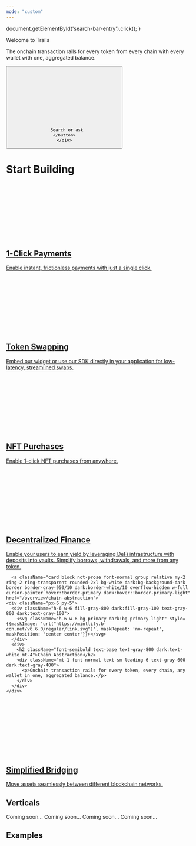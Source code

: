 ```yaml
---
mode: "custom"
---
```



  document.getElementById('search-bar-entry').click();
}


<div className="relative w-full flex items-center justify-center" style={{ 
  height: '26rem', 
  overflow: 'hidden',
  background: 'linear-gradient(135deg, #f4f4f5 0%, #e4e4e7 25%, #d4d4d8 50%, #a1a1aa 75%, #f4f4f5 100%)',
  backgroundSize: '400% 400%',
  animation: 'gradientFlow 20s ease infinite'
}}>
  <style jsx>{`
    @keyframes gradientFlow {
      0% { background-position: 0% 50%; }
      25% { background-position: 100% 50%; }
      50% { background-position: 100% 100%; }
      75% { background-position: 0% 100%; }
      100% { background-position: 0% 50%; }
    }
  `}</style>
  <div className="absolute inset-0" style={{
    background: 'radial-gradient(circle at 20% 80%, rgba(244, 244, 245, 0.3) 0%, transparent 50%), radial-gradient(circle at 80% 20%, rgba(228, 228, 231, 0.3) 0%, transparent 50%)',
  }}></div>
  <div className="absolute inset-0 bg-gradient-to-br from-transparent via-transparent to-black/10"></div>
  <div className="relative z-10" style={{ position: 'absolute', textAlign: 'center', padding: '0 1rem' }}>
    <div
      className="text-gray-800 dark:text-white"
      style={{
       fontWeight: '600',
       fontSize: '42px',
       margin: '0',
       marginBottom: '1.5rem'
      }}
    >
      Welcome to Trails
    </div>
    <p
      className="text-gray-700"
      style={{
        margin: '0 auto',
        marginBottom: '2rem',
        fontWeight: '500',
        fontSize: '24px',
        maxWidth: '42rem',
        textAlign: 'center'
      }}
    >
      The onchain transaction rails for every token from every chain with every wallet with one, aggregated balance.
    </p>
    <div className="flex items-center justify-center">
    <button
      type="button"
      className="hidden w-full lg:flex items-center text-sm leading-6 rounded-lg py-1.5 pl-2.5 pr-3 shadow-sm text-gray-400 dark:text-white/50 bg-background-light dark:bg-background-dark dark:brightness-[1.1] dark:ring-1 dark:hover:brightness-[1.25] ring-1 ring-gray-400/20 hover:ring-gray-600/25 dark:ring-gray-600/30 dark:hover:ring-gray-500/30 focus:outline-primary"
      id="home-search-entry"
      style={{
        maxWidth: '28rem',
      }}
      onClick={openSearch}
    >
      <svg
        className="h-4 w-4 ml-1.5 flex-none bg-gray-500 hover:bg-gray-600 dark:bg-white/50 dark:hover:bg-white/70"
        style={{
        marginRight: '0.5rem',
         maskImage:
           'url("https://mintlify.b-cdn.net/v6.5.1/solid/magnifying-glass.svg")',
         maskRepeat: 'no-repeat',
         maskPosition: 'center center',
        }}
      />

      Search or ask
    </button>
    </div>
  </div>
</div>
<div
  style={{marginTop: '2rem', marginBottom: '8rem', maxWidth: '70rem', marginLeft: 'auto',
  marginRight: 'auto', paddingLeft: '1.25rem',
  paddingRight: '1.25rem' }}
>

<h1 className="text-center text-gray-900 dark:text-white text-4xl font-bold mb-8" style={{ fontSize: '2rem', marginTop: '6rem', marginBottom: '2.5rem' }}>
Start Building
</h1>

<div className="not-prose grid gap-x-4 sm:grid-cols-4">

  <a className="card block not-prose font-normal group relative my-2 ring-2 ring-transparent rounded-2xl bg-white dark:bg-background-dark border border-gray-950/10 dark:border-white/10 overflow-hidden w-full cursor-pointer hover:!border-primary dark:hover:!border-primary-light" href="/overview/one-click-payments">
    <div className="px-6 py-5">
      <div className="h-6 w-6 fill-gray-800 dark:fill-gray-100 text-gray-800 dark:text-gray-100">
        <svg className="h-6 w-6 bg-primary dark:bg-primary-light" style={{maskImage: 'url("https://mintlify.b-cdn.net/v6.6.0/regular/bolt.svg")', maskRepeat: 'no-repeat', maskPosition: 'center center'}}></svg>
      </div>
      <div>
        <h2 className="font-semibold text-base text-gray-800 dark:text-white mt-4">1-Click Payments</h2>
        <div className="mt-1 font-normal text-sm leading-6 text-gray-600 dark:text-gray-400">
          <p>Enable instant, frictionless payments with just a single click.</p>
        </div>
      </div>
    </div>
  </a>

  <a className="card block not-prose font-normal group relative my-2 ring-2 ring-transparent rounded-2xl bg-white dark:bg-background-dark border border-gray-950/10 dark:border-white/10 overflow-hidden w-full cursor-pointer hover:!border-primary dark:hover:!border-primary-light" href="/examples/swapping">
    <div className="px-6 py-5">
      <div className="h-6 w-6 fill-gray-800 dark:fill-gray-100 text-gray-800 dark:text-gray-100">
        <svg className="h-6 w-6 bg-primary dark:bg-primary-light" style={{maskImage: 'url("https://mintlify.b-cdn.net/v6.6.0/regular/arrows-rotate.svg")', maskRepeat: 'no-repeat', maskPosition: 'center center'}}></svg>
      </div>
      <div>
        <h2 className="font-semibold text-base text-gray-800 dark:text-white mt-4">Token Swapping</h2>
        <div className="mt-1 font-normal text-sm leading-6 text-gray-600 dark:text-gray-400">
          <p>Embed our widget or use our SDK directly in your application for low-latency, streamlined swaps.</p>
        </div>
      </div>
    </div>
  </a>

  <a className="card block not-prose font-normal group relative my-2 ring-2 ring-transparent rounded-2xl bg-white dark:bg-background-dark border border-gray-950/10 dark:border-white/10 overflow-hidden w-full cursor-pointer hover:!border-primary dark:hover:!border-primary-light" href="/examples/nft-purchase">
    <div className="px-6 py-5">
      <div className="h-6 w-6 fill-gray-800 dark:fill-gray-100 text-gray-800 dark:text-gray-100">
        <svg className="h-6 w-6 bg-primary dark:bg-primary-light" style={{maskImage: 'url("https://mintlify.b-cdn.net/v6.6.0/regular/image.svg")', maskRepeat: 'no-repeat', maskPosition: 'center center'}}></svg>
      </div>
      <div>
        <h2 className="font-semibold text-base text-gray-800 dark:text-white mt-4">NFT Purchases</h2>
        <div className="mt-1 font-normal text-sm leading-6 text-gray-600 dark:text-gray-400">
          <p>Enable 1-click NFT purchases from anywhere.</p>
        </div>
      </div>
    </div>
  </a>

  
  <a className="card block not-prose font-normal group relative my-2 ring-2 ring-transparent rounded-2xl bg-white dark:bg-background-dark border border-gray-950/10 dark:border-white/10 overflow-hidden w-full cursor-pointer hover:!border-primary dark:hover:!border-primary-light" href="/examples/deposit-withdrawls">
    <div className="px-6 py-5">
      <div className="h-6 w-6 fill-gray-800 dark:fill-gray-100 text-gray-800 dark:text-gray-100">
        <svg className="h-6 w-6 bg-primary dark:bg-primary-light" style={{maskImage: 'url("https://mintlify.b-cdn.net/v6.6.0/regular/wallet.svg")', maskRepeat: 'no-repeat', maskPosition: 'center center'}}></svg>
      </div>
      <div>
        <h2 className="font-semibold text-base text-gray-800 dark:text-white mt-4">Decentralized Finance</h2>
        <div className="mt-1 font-normal text-sm leading-6 text-gray-600 dark:text-gray-400">
          <p>Enable your users to earn yield by leveraging DeFi infrastructure with deposits into vaults. Simplify borrows, withdrawals, and more from any token.</p>
        </div>
      </div>
    </div>
  </a>

</div>


<div className="not-prose grid gap-x-4 sm:grid-cols-2">

      <a className="card block not-prose font-normal group relative my-2 ring-2 ring-transparent rounded-2xl bg-white dark:bg-background-dark border border-gray-950/10 dark:border-white/10 overflow-hidden w-full cursor-pointer hover:!border-primary dark:hover:!border-primary-light" href="/overview/chain-abstraction">
    <div className="px-6 py-5">
      <div className="h-6 w-6 fill-gray-800 dark:fill-gray-100 text-gray-800 dark:text-gray-100">
        <svg className="h-6 w-6 bg-primary dark:bg-primary-light" style={{maskImage: 'url("https://mintlify.b-cdn.net/v6.6.0/regular/link.svg")', maskRepeat: 'no-repeat', maskPosition: 'center center'}}></svg>
      </div>
      <div>
        <h2 className="font-semibold text-base text-gray-800 dark:text-white mt-4">Chain Abstraction</h2>
        <div className="mt-1 font-normal text-sm leading-6 text-gray-600 dark:text-gray-400">
          <p>Onchain transaction rails for every token, every chain, any wallet in one, aggregated balance.</p>
        </div>
      </div>
    </div>
  </a>
  

  <a className="card block not-prose font-normal group relative my-2 ring-2 ring-transparent rounded-2xl bg-white dark:bg-background-dark border border-gray-950/10 dark:border-white/10 overflow-hidden w-full cursor-pointer hover:!border-primary dark:hover:!border-primary-light" href="/examples/swapping">
    <div className="px-6 py-5">
      <div className="h-6 w-6 fill-gray-800 dark:fill-gray-100 text-gray-800 dark:text-gray-100">
        <svg className="h-6 w-6 bg-primary dark:bg-primary-light" style={{maskImage: 'url("https://mintlify.b-cdn.net/v6.6.0/regular/bridge.svg")', maskRepeat: 'no-repeat', maskPosition: 'center center'}}></svg>
      </div>
      <div>
        <h2 className="font-semibold text-base text-gray-800 dark:text-white mt-4">Simplified Bridging</h2>
        <div className="mt-1 font-normal text-sm leading-6 text-gray-600 dark:text-gray-400">
          <p>Move assets seamlessly between different blockchain networks.</p>
        </div>
      </div>
    </div>
  </a>


</div>

## Verticals

<CardGroup>
  <Card title="FinTech" icon="fa-solid fa-piggy-bank" href="#">
    Coming soon...
  </Card>
  <Card title="DeFi" icon="fa-solid fa-leaf" href="#">
    Coming soon...
  </Card>
  <Card title="Gaming" icon="fa-solid fa-gamepad" href="#">
    Coming soon...
  </Card>
   <Card title="Chains" icon="fa-solid fa-link" href="#">
    Coming soon...
  </Card>
</CardGroup>

## Examples

<CardGroup>
</CardGroup>

</div>